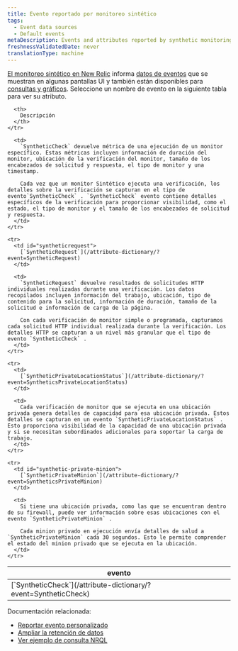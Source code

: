 ```yaml
---
title: Evento reportado por monitoreo sintético
tags:
  - Event data sources
  - Default events
metaDescription: Events and attributes reported by synthetic monitoring in New Relic.
freshnessValidatedDate: never
translationType: machine
---
```


[El monitoreo sintético en New Relic](/docs/synthetics/new-relic-synthetics/getting-started/introduction-new-relic-synthetics) informa [datos de eventos](/docs/using-new-relic/data/understand-data/new-relic-data-types#event-data) que se muestran en algunas pantallas UI y también están disponibles para [consultas y gráficos](/docs/using-new-relic/data/understand-data/query-new-relic-data). Seleccione un nombre de evento en la siguiente tabla para ver su atributo.

<table>
  <thead>
    <tr>
      <th style={{ width: "300px" }}>
        evento
      </th>

      <th>
        Descripción
      </th>
    </tr>
  </thead>

  <tbody>
    <tr>
      <td id="syntheticcheck-error">
        [`SyntheticCheck`](/attribute-dictionary/?event=SyntheticCheck)
      </td>

      <td>
        `SyntheticCheck` devuelve métrica de una ejecución de un monitor específico. Estas métricas incluyen información de duración del monitor, ubicación de la verificación del monitor, tamaño de los encabezados de solicitud y respuesta, el tipo de monitor y una timestamp.

        Cada vez que un monitor Sintético ejecuta una verificación, los detalles sobre la verificación se capturan en el tipo de evento`SyntheticCheck` . `SyntheticCheck` evento contiene detalles específicos de la verificación para proporcionar visibilidad, como el estado, el tipo de monitor y el tamaño de los encabezados de solicitud y respuesta.
      </td>
    </tr>

    <tr>
      <td id="syntheticrequest">
        [`SyntheticRequest`](/attribute-dictionary/?event=SyntheticRequest)
      </td>

      <td>
        `SyntheticRequest` devuelve resultados de solicitudes HTTP individuales realizadas durante una verificación. Los datos recopilados incluyen información del trabajo, ubicación, tipo de contenido para la solicitud, información de duración, tamaño de la solicitud e información de carga de la página.

        Con cada verificación de monitor simple o programada, capturamos cada solicitud HTTP individual realizada durante la verificación. Los detalles HTTP se capturan a un nivel más granular que el tipo de evento `SyntheticCheck` .
      </td>
    </tr>

    <tr>
      <td>
        [`SyntheticPrivateLocationStatus`](/attribute-dictionary/?event=SyntheticsPrivateLocationStatus)
      </td>

      <td>
        Cada verificación de monitor que se ejecuta en una ubicación privada genera detalles de capacidad para esa ubicación privada. Estos detalles se capturan en un evento `SyntheticPrivateLocationStatus` . Esto proporciona visibilidad de la capacidad de una ubicación privada y si se necesitan subordinados adicionales para soportar la carga de trabajo.
      </td>
    </tr>

    <tr>
      <td id="synthetic-private-minion">
        [`SyntheticPrivateMinion`](/attribute-dictionary/?event=SyntheticsPrivateMinion)
      </td>

      <td>
        Si tiene una ubicación privada, como las que se encuentran dentro de su firewall, puede ver información sobre esas ubicaciones con el evento `SyntheticPrivateMinion` .

        Cada minion privado en ejecución envía detalles de salud a `SyntheticPrivateMinion` cada 30 segundos. Esto le permite comprender el estado del minion privado que se ejecuta en la ubicación.
      </td>
    </tr>
  </tbody>
</table>

Documentación relacionada:

* [Reportar evento personalizado](/docs/insights/insights-data-sources/custom-data/report-custom-event-data)
* [Ampliar la retención de datos](/docs/insights/use-insights-ui/manage-account-data/extend-event-data-retention)
* [Ver ejemplo de consulta NRQL](/docs/query-data/nrql-new-relic-query-language/nrql-query-tutorials)